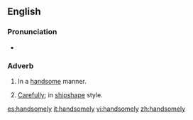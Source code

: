 ==English==

===Pronunciation===
*{{audio|en-us-handsomely.ogg|Audio (US)}}

===Adverb===
#In a [[handsome]] manner.
#{{Nautical}} [[Carefully]]; in [[shipshape]] style.

[[es:handsomely]]
[[it:handsomely]]
[[vi:handsomely]]
[[zh:handsomely]]